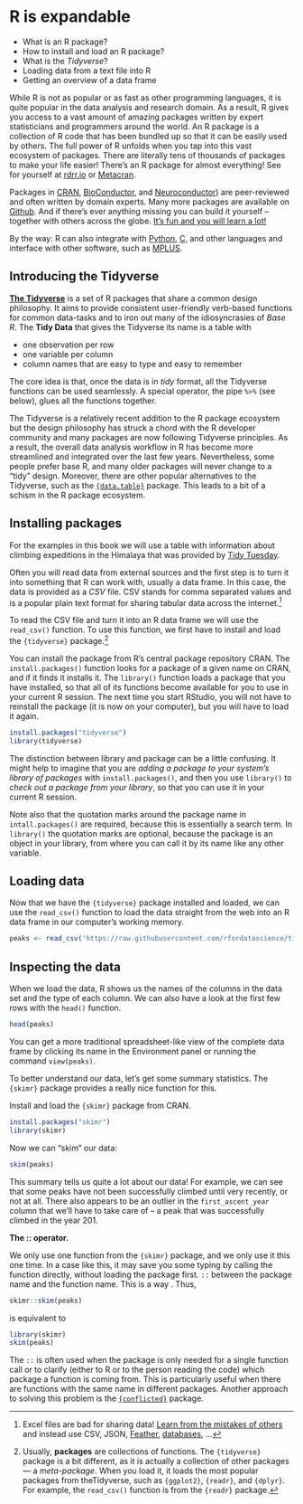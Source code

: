 # R is expandable

:::{ .goals }
* What is an R package?
* How to install and load an R package?
* What is the *Tidyverse*?
* Loading data from a text file into R
* Getting an overview of a data frame
:::

While R is not as popular or as fast as other programming languages, it is quite popular in the data analysis and research domain. As a result, R gives you access to a vast amount of amazing packages written by expert statisticians and programmers around the world. An R package is a collection of R code that has been bundled up so that it can be easily used by others. The full power of R unfolds when you tap into this vast ecosystem of
packages. There are literally tens of thousands of packages to make your life
easier! There's an R package for almost everything! See for yourself at
[rdrr.io](https://rdrr.io/) or [Metacran](https://www.r-pkg.org/).

Packages in [CRAN](https://cran.r-project.org/),
[BioConductor](https://www.bioconductor.org/), and
[Neuroconductor](https://neuroconductor.org/)) are peer-reviewed and often
written by domain experts. Many more packages are available on
[Github](https://github.com/topics/r?l=r). And if there's ever anything missing
you can build it yourself -- together with others across the globe. [It's fun
and you will learn a
lot!](https://www.rstudio.com/resources/rstudioglobal-2021/make-a-package-make-some-friends/)

By the way: R can also integrate with
[Python](https://rstudio.github.io/reticulate/), [C](http://www.rcpp.org/), and
other languages and interface with other software, such as
[MPLUS](https://mclust-org.github.io/mclust/).

## Introducing the Tidyverse

[**The Tidyverse**](https://www.tidyverse.org/) is a set of R packages that
share a common design philosophy. It aims to provide consistent user-friendly
verb-based functions for common data-tasks and to iron out many of the
idiosyncrasies of *Base R*. The **Tidy Data** that gives the Tidyverse its name
is a table with

  * one observation per row
  * one variable per column
  * column names that are easy to type and easy to remember

The core idea is that, once the data is in *tidy* format, all the Tidyverse
functions can be used seamlessly. A special operator, the pipe `%>%` (see
below), glues all the functions together.

The Tidyverse is a relatively recent addition to the R package ecosystem but the
design philosophy has struck a chord with the R developer community and
many packages are now following Tidyverse principles. As a result, the overall
data analysis workflow in R has become more streamlined and integrated over
the last few years. Nevertheless, some people prefer base R, and many older
packages will never change to a "tidy" design. Moreover, there are other popular
alternatives to the Tidyverse, such as the
[`{data.table}`](https://rdatatable.gitlab.io/data.table/) package. This leads
to a bit of a schism in the R package ecosystem.

## Installing packages

For the examples in this book we will use a table with information about climbing expeditions in the Himalaya that was provided by [Tidy Tuesday](https://github.com/rfordatascience/tidytuesday/blob/master/data/2020/2020-09-22/readme.md).

Often you will read data from external sources and the first step is to turn it into something that R can work with, usually a data frame. In this case, the data is provided as a *CSV* file. CSV stands for comma separated values and is a popular plain text format for sharing tabular data across the internet.^[Excel files are bad for sharing data! [Learn from the mistakes of others](https://www.theverge.com/2020/8/6/21355674/human-genes-rename-microsoft-excel-misreading-dates) and instead use CSV, JSON, [Feather](https://blog.rstudio.com/2016/03/29/feather/), [databases](https://db.rstudio.com/databases/sqlite/), ...]

To read the CSV file and turn it into an R data frame we will use the `read_csv()`
function. To use this function, we first have to install and load the `{tidyverse}` package.^[ 
Usually, **packages** are collections of functions. The `{tidyverse}` package is a bit different, as it is actually a collection of other packages --- a *meta-package*. When you load it, it loads the most popular packages from theTidyverse, such as `{ggplot2}`, `{readr}`, and `{dplyr}`. For example, the `read_csv()` function is from the `{readr}` package.]

You can install the package from R's central package repository CRAN. The `install.packages()` function looks for a package of a given name on CRAN, and if it finds it installs it. The `library()` function loads a package that you have installed, so that all of its functions become available for you to use in your current R session. The next time you start RStudio, you will not have to reinstall the package (it is now on your computer), but you will have to load it again.

```r
install.packages("tidyverse")
library(tidyverse)
```

:::{.more}
The distinction between library and package can be a little confusing. It might help to imagine that you are *adding a package to your system's library of packages* with `install.packages()`, and then you use `library()` to *check out a package from your library*, so that you can use it in your current R session.

Note also that the quotation marks around the package name in `intall.packages()` are required, because this is essentially a search term. In `library()` the quotation marks are optional, because the package is an object in your library, from where you can call it by its name like any other variable.
:::

## Loading data

Now that we have the `{tidyverse}` package installed and loaded, we can use the `read_csv()` function to load the data straight from the web into an R data frame in our computer's working memory.

```r
peaks <- read_csv('https://raw.githubusercontent.com/rfordatascience/tidytuesday/master/data/2020/2020-09-22/peaks.csv')
```

## Inspecting the data

When we load the data, R shows us the names of the columns in the data set and the type of each column. We can also have a look at the first few rows with the `head()` function.

```r
head(peaks)
```

You can get a more traditional spreadsheet-like view of the complete data frame by
clicking its name in the Environment panel or running the command `view(peaks)`.

To better understand our data, let's get some summary statistics. The `{skimr}`
package provides a really nice function for this. 

:::{ .exercise }
Install and load the `{skimr}` package from CRAN.

:::{ .answer}
```r
install.packages("skimr")
library(skimr)
```
:::
:::

Now we can "skim" our data:

```r
skim(peaks)
```

This summary tells us quite a lot about our data! For example, we can
see that some peaks have not been successfully climbed until very recently, or not at
all. There also appears to be an outlier in the `first_ascent_year` column that we'll 
have to take care of -- a peak that was successfully climbed in the year 201.

:::{ .more }
**The :: operator.** 

We only use one function from the `{skimr}` package, and we only use it this one time. 
In a case like this, it may save you some typing by calling the function directly, without loading the package first. 
`::` between the package name and
the function name. This is a way . Thus, 

```r
skimr::skim(peaks)
```

is equivalent to

```r
library(skimr)
skim(peaks)
```

The `::` is often used when the package is only needed for a single function
call or to clarify (either to R or to the person reading the code) which package a
function is coming from. This is particularly useful when there are functions
with the same name in different packages. Another approach to solving this
problem is the [`{conflicted}`](https://conflicted.r-lib.org/) package. 
:::
